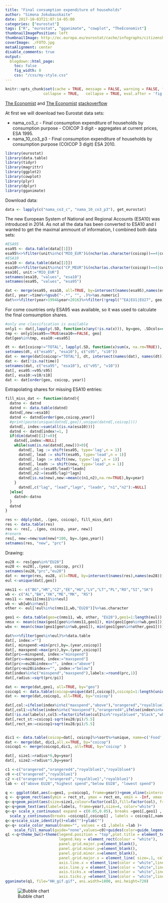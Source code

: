 ```yaml
---
title: "Final consumption expenditure of households"
author: "Simona Jokubauskaite"
date: 2017-10-03T21:07:14-05:00
categories: ["eurostat"]
tags: ["R", "eurostat", "gganimate", "cowplot", "TheEconomist"]
thumbnailImagePosition: left
thumbnailImage: http://ec.europa.eu/eurostat/cache/infographs/citizenship2015/img/logoEstat.png
coverImage: ./FOTO.jpg
metaAlignment: center
disable_comments: true
output:
  blogdown::html_page:
    toc: false
    fig_width: 8
    css: "/css/my-style.css"
--- 
```




```r
knitr::opts_chunk$set(cache = TRUE, message = FALSE, warning = FALSE, fig.show = "animate",
                 collapse = TRUE,   collapse = TRUE, eval.after = 'fig.cap')
```

[The Economist](http://www.economist.com/blogs/graphicdetail/2015/09/daily-chart-9?fsrc=scn/fb/te/bl/ed/howcountriesspendtheirmoney) and [The Economist](http://www.economist.com/blogs/graphicdetail/2015/09/daily-chart-12) [stackoverflow](http://stackoverflow.com/questions/15840926/categorical-bubble-plot-for-mapping-studies)


At first we will download two Eurostat data sets:

* nama_co3_c - Final consumption expenditure of households by consumption purpose - COICOP 3 digit - aggregates at current prices, ESA 1995.
* nama_10_co3_p3 - Final consumption expenditure of households by consumption purpose (COICOP 3 digit) ESA 2010.


```r
library(eurostat)
library(data.table)
library(tidyr)
library(magrittr)
library(ggplot2)
library(cowplot)
library(plyr)
library(dplyr)
library(gganimate)
```

Download data:

```r
data <- lapply(c("nama_co3_c", "nama_10_co3_p3"), get_eurostat)
```

The new European System of National and Regional Accounts (ESA10) was introduced in 2014. As not all the data has been converted to ESA10 and I wanted to get the maximal ammount of information, I combined both data sets:

```r
#ESA95
esa95 <- data.table(data[[1]])
esa95%<>%filter(unit%in%c("MIO_EUR")&(nchar(as.character(coicop))==4|coicop%in%"TOTAL"))%>%data.table
#ESA10
esa10 <- data.table(data[[2]])
esa10%<>%filter(unit%in%c("CP_MEUR")&(nchar(as.character(coicop))==4|coicop%in%"TOTAL"))%>%data.table
esa10[, unit:="MIO_EUR"]
setnames(esa10, "values", "esa10")
setnames(esa95, "values", "esa95")

dat <- merge(esa95, esa10, all=TRUE, by=intersect(names(esa95),names(esa10)))
dat[, year:=time%>%gsub("-.*", "", .)%>%as.numeric]
dat%<>%filter(year>1994&year<2016)%>%filter(!grepl("^EA|EU1|EU27", geo))%>%filter(!geo%in%c("JP", "US"))%>%data.table
```

For come countries only ESA95 was available, so it was used to calculate the final comsumption shares.

```r
#only one classification is available
only1 <- dat[,lapply(.SD, function(x)any(!is.na(x))), by=geo, .SDcols=c("esa95", "esa10")]
tmp <- only1[esa95==TRUE&esa10==FALSE, geo]
dat[geo%in%tmp, esa10:=esa95]

dt <- dat[coicop!="TOTAL", lapply(.SD, function(x)sum(x, na.rm=TRUE)), by=.(geo, year), .SDcols=c("esa95", "esa10")]
setnames(dt, c("esa95", "esa10"), c("s95", "s10"))
dat <- merge(dat[coicop!="TOTAL"], dt, intersect(names(dat), names(dt)),all=TRUE)
dat <- dat[!is.na(time)]
setnames(dat, c("esa95", "esa10"), c("v95", "v10"))
dat[, esa95:=v95/s95]
dat[, esa10:=v10/s10]
dat <- dat[order(geo, coicop, year)]
```

Extrapolating shares for missing ESA10 entries:

```r
fill_miss_dat <- function(datnd){
  datno <- datnd
  datnd <- data.table(datnd)
  datnd[,new:=esa10]
  datnd <- datnd[order(geo,coicop,year)]
  #print(paste(unique(datnd[,geo]),unique(datnd[,coicop])))
  datnd[, index:=sum(all(is.na(esa10)))]
  datnd <- datnd[index!=1, ]
  if(dim(datnd)[1]!=0){
    datnd[,index:=NULL]
    while(sum(is.na(datnd[,new]))>0){
      datnd[, lag := shift(esa95, type='lag',n = 1)]
      datnd[, lead := shift(esa95, type='lead',n = 1)]
      datnd[, lagn := shift(new, type='lag',n = 1)]
      datnd[, leadn := shift(new, type='lead',n = 1)]
      datnd[,n1:=(esa95/lead)*leadn]
      datnd[,n2:=(esa95/lag)*lagn]
      datnd[is.na(new),new:=mean(c(n1,n2),na.rm=TRUE),by=year]
    }
      datnd[,c("lag", "lead","lagn", "leadn", "n1","n2"):=NULL]
  }else{
    datnd<-datno
  }
  datnd
}

res <- ddply(dat, .(geo, coicop), fill_miss_dat)
res <- data.table(res)
res <- res[, .(geo, coicop, year, new)]
#renorm
res[, new:=new/sum(new)*100, by=.(geo,year)]
setnames(res, "new", "prc")
```

Drawing:

```r
eu28 <- res[geo%in%"EU28"]
eu28 <- eu28[,.(year, coicop, prc)]
setnames(eu28,"prc","eu28")
dat <- merge(res, eu28, all=TRUE, by=intersect(names(res),names(eu28)))
eul <-unique(dat[,geo])

nms11 <- c("BG","HR","CZ","EE","HU","LV","LT","PL","RO","SI","SK")
wb <- c("AL","BA","XK","ME","MK", "RS")
nms11 <- nms11[nms11%in%eul]
wb <- wb[wb%in%eul]
other <- eul[!eul%in%c(nms11,wb,"EU28")]%>%as.character

geo1 <- data.table(geo=c(nms11, wb, other, "EU28"),geo1=1:length(eul))
nmsx <- mean(c(max(geo1[geo%in%nms11,geo1]), min(geo1[geo%in%wb,geo1])))
wbx <- mean(c(max(geo1[geo%in%wb,geo1]), min(geo1[geo%in%other,geo1])))

dat%<>%filter(geo%in%eul)%>%data.table
dat[, index:=""]
dat[, minspend:=min(prc),by=.(year,coicop)]
dat[, maxspend:=max(prc),by=.(year,coicop)]
dat[prc==minspend, index:="minspend"]
dat[prc==maxspend, index:="maxspend"]
dat[prc>=eu28&index=="", index:="above"]
dat[prc<eu28&index=="", index:="below"]
dat[index%in%c("minspend","maxspend"),labels:=round(prc,1)]
dat[,radius:=sqrt(prc/pi)]

dat <- merge(dat,geo1, all=TRUE, by="geo")
coicop1 <- data.table(coicop=unique(dat[,coicop]),coicop1=1:length(unique(dat[,coicop])))
dat <- merge(dat,coicop1, all=TRUE, by="coicop")

dat[,col:=ifelse(index%in%c("maxspend","above"),"orangered","royalblue1")]
dat[,col1:=ifelse(index%in%c("maxspend"),"orangered4",ifelse(index%in%c("minspend"),"royalblue4",col))]
dat[!is.na(labels),col5:=factor(ifelse(col1%in%"royalblue4","black","white"))]
dat[,rect_st:=coicop1-sqrt(eu28/pi)/5.5]
dat[,rect_en:=coicop1+sqrt(eu28/pi)/5.5]


dic1 <- data.table(coicop=dat[, coicop]%>%sort%>%unique, name=c('Food', 'Alcohol & tabacco', 'Clothing & footware', 'Housing, fuel & utilities', 'Furnishings', 'Health', 'Transport', 'Communications', 'Recreation', 'Education', 'Restaurants & hotels', 'Other'))
dat <- merge(dat, dic1,all.x=TRUE, by="coicop")
coicop1 <- merge(coicop1,dic1, all=TRUE, by="coicop" )

dat[, size1:=radius*6,by=year]
dat[, size2:=radius*5,by=year]

c1 <-c("orangered","orangered4","royalblue1","royalblue4")
c0 <-c("orangered","royalblue1")
c2 <-c("orangered","orangered","royalblue1","royalblue1")
lab <- c("above EU28","highest spend","below EU28", "lowest spend")
```

```r
q <- ggplot(dat,aes(x=geo1, y=coicop1, frame=year))+geom_vline(xintercept = nmsx, colour="red")+geom_vline(xintercept = wbx, colour="red")
q <- q+geom_rect(aes(ymin = rect_st, ymax = rect_en, xmin = -Inf, xmax = Inf, frame=year), alpha = .1, fill="#b8d2fc", color=NA)
q<-q+geom_point(aes(size=size1,colour=factor(col1),fill=factor(col), frame=year),shape=21,stroke =2)
q<-q+geom_text(aes(label=labels, frame=year),size=4, color="white")
q<-q+ scale_x_continuous( expand = c(0.05,0.05), breaks =geo1[,geo1] , labels = geo1[,geo])+
  scale_y_continuous(breaks =coicop1[,coicop1] , labels = coicop1[,name])
q<-q+scale_size_identity()+xlab("")+ylab("")
q<-q+ scale_color_manual(name="", values = c1 ,labels =lab )+
    scale_fill_manual(guide="none",values=c0)+guides(color=guide_legend(override.aes=list(fill=c2)))
q1 <-q+theme_bw()+theme(legend.position = "top",plot.title = element_text(hjust = 0.5),
                        legend.key = element_rect(colour = "white"),
                        panel.grid.major.y=element_blank(),
                        panel.grid.minor.y=element_blank(), 
                        panel.grid.minor.x=element_blank(),
                        panel.grid.major.x = element_line( size=.1, color="grey" ),
                        axis.line.x = element_line(color = "white",linetype = "solid"),
                        axis.line.y = element_line(color = "white",linetype = "solid"),
                        axis.ticks.x =element_line(color = "white",linetype = "solid"),
                        axis.ticks.y =element_line(color = "white",linetype = "solid"))
gganimate(q1, file="HH_gif.gif", ani.width=1800, ani.height=720)
```


![Bubble chart](https://media.giphy.com/media/l378mFUDCWJa3Zb2g/giphy.gif)

